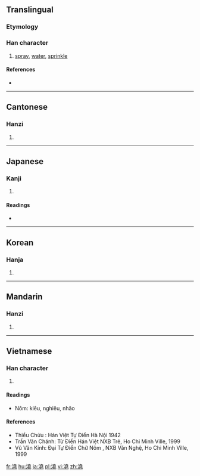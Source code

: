 {{also|浇}}
==Translingual==

===Etymology===
{{Han compound|水|堯|c1=s|c2=p|t1=water|ls=psc}}

===Han character===
{{Han char|rn=85|rad=水|as=12|sn=15|four=34111|canj=EGGU}}

# [[spray]], [[water]], [[sprinkle]]

====References====
* {{Han ref|kx=0651.270|dkj=18317|dj=1061.280|hdz=31734.150|uh=6F86|ud=28550|bh=BCE5|bd=48357}}

----

==Cantonese==

===Hanzi===
{{yue-hanzi|jyut=[[giu1]], [[hiu1]]|y=giu1, hiu1|sim=浇}}

# {{defn|lang=yue|sort=水12}}

----

==Japanese==

===Kanji===
{{ja-kanji|grade=|rs=水12}}

# {{defn|lang=ja|sort=水12}}

====Readings====
* {{ja-readings|on=[[ぎょう]] (gyō)|kun=[[そそぐ]] (sosogu)}}

----

==Korean==

===Hanja===
{{ko-hanja|hangeul=요|eumhun=|rv=yo|mr=yo|y=yo}}

# {{defn|lang=ko|sort=水12}}

----

==Mandarin==

===Hanzi===
{{cmn-hanzi|sim=浇|pin=[[jiāo]] ([[jiao1]])|wg=[[chiao]]<sup>1</sup>}}

# {{defn|lang=cmn|sort=水12}}

----

==Vietnamese==

===Han character===
{{vi-hantu|[[kiêu]], [[nhão]], [[nghiêu]]|rs=水12}}
# {{defn|lang=vi|sort=水12}}

====Readings====
* Nôm: kiêu, nghiêu, nhão

====References====
* Thiều Chửu : Hán Việt Tự Điển  Hà Nội 1942
* Trần Văn Chánh: Từ Điển Hán Việt NXB Trẻ, Ho Chi Minh Ville, 1999
* Vũ Văn Kính: Đại Tự Điển Chữ Nôm , NXB Văn Nghệ, Ho Chi Minh Ville, 1999

[[fr:澆]]
[[hu:澆]]
[[ja:澆]]
[[pl:澆]]
[[vi:澆]]
[[zh:澆]]